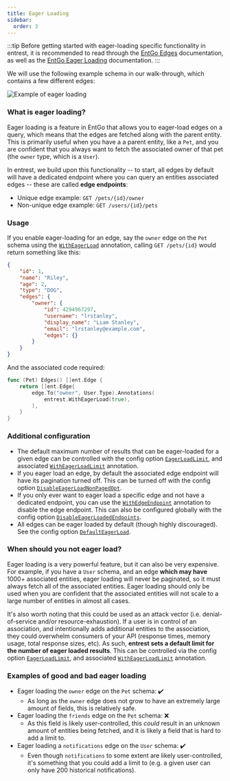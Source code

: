 ```yaml
---
title: Eager Loading
sidebar:
  order: 3
---
```


:::tip
Before getting started with eager-loading specific functionality in entrest, it is recommended to read
through the [EntGo Edges](https://entgo.io/docs/schema-edges) documentation, as well as the
[EntGo Eager Loading](https://entgo.io/docs/eager-load) documentation.
:::

We will use the following example schema in our walk-through, which contains a few different edges:

![Example of eager loading](../../../assets/images/diagrams/eager-loading.excalidraw.png)


### What is eager loading?

Eager loading is a feature in EntGo that allows you to eager-load edges on a query, which means that
the edges are fetched along with the parent entity. This is primarily useful when you have a a parent
entity, like a `Pet`, and you are confident that you always want to fetch the associated owner of that
pet (the `owner` type, which is a `User`).

In entrest, we build upon this functionality -- to start, all edges by default will have a dedicated
endpoint where you can query an entities associated edges -- these are called **edge endpoints**:

- Unique edge example: `GET /pets/{id}/owner`
- Non-unique edge example: `GET /users/{id}/pets`

### Usage

If you enable eager-loading for an edge, say the `owner` edge on the `Pet` schema using the
[`WithEagerLoad`](/entrest/openapi-specs/annotation-reference/#witheagerload) annotation,
calling `GET /pets/{id}` would return something like this:

```json
{
    "id": 1,
    "name": "Riley",
    "age": 2,
    "type": "DOG",
    "edges": {
        "owner": {
            "id": 4294967297,
            "username": "lrstanley",
            "display_name": "Liam Stanley",
            "email": "lrstanley@example.com",
            "edges": {}
        }
    }
}
```

And the associated code required:

```go title="internal/database/schema/schema_pet.go" ins={4}
func (Pet) Edges() []ent.Edge {
    return []ent.Edge{
        edge.To("owner", User.Type).Annotations(
            entrest.WithEagerLoad(true),
        ),
    }
}
```

### Additional configuration

- The default maximum number of results that can be eager-loaded for a given edge can be controlled
  with the config option [`EagerLoadLimit`](https://pkg.go.dev/github.com/lrstanley/entrest#Config.EagerLoadLimit),
  and associated [`WithEagerLoadLimit`](/entrest/openapi-specs/annotation-reference/#witheagerloadlimit)
  annotation.
- If you eager load an edge, by default the associated edge endpoint will have its pagination turned off.
  This can be turned off with the config option [`DisableEagerLoadNonPagedOpt`](https://pkg.go.dev/github.com/lrstanley/entrest#Config.DisableEagerLoadedEndpoints).
- If you only ever want to eager load a specific edge and not have a dedicated endpoint, you can use
  the [`WithEdgeEndpoint`](/entrest/openapi-specs/annotation-reference/#withedgeendpoint) annotation
  to disable the edge endpoint. This can also be configured globally with the config option
  [`DisableEagerLoadedEndpoints`](https://pkg.go.dev/github.com/lrstanley/entrest#Config.DisableEagerLoadedEndpoints).
- All edges can be eager loaded by default (though highly discouraged). See the config option
  [`DefaultEagerLoad`](https://pkg.go.dev/github.com/lrstanley/entrest#Config.DefaultEagerLoad).

### When should you not eager load?

Eager loading is a very powerful feature, but it can also be very expensive. For example, if you have
a `User` schema, and an edge **which may have** 1000+ associated entities, eager loading will never
be paginated, so it must always fetch all of the associated entities. Eager loading should only be used
when you are confident that the associated entities will not scale to a large number of entities in almost
all cases.

It's also worth noting that this could be used as an attack vector (i.e. denial-of-service and/or resource-exhaustion).
If a user is in control of an association, and intentionally adds additional entities to the association,
they could overwhelm consumers of your API (response times, memory usage, total response sizes, etc).
As such, **entrest sets a default limit for the number of eager loaded results**. This can be controlled
via the config option [`EagerLoadLimit`](https://pkg.go.dev/github.com/lrstanley/entrest#Config.EagerLoadLimit),
and associated [`WithEagerLoadLimit`](/entrest/openapi-specs/annotation-reference/#witheagerloadlimit)
annotation.

### Examples of good and bad eager loading

- Eager loading the `owner` edge on the `Pet` schema: ✔️
  - As long as the `owner` edge does not grow to have an extremely large amount of fields, this is
    relatively safe.
- Eager loading the `friends` edge on the `Pet` schema: ❌
  - As this field is likely user-controlled, this _could_ result in an unknown amount of entities being
    fetched, and it is likely a field that is hard to add a limit to.
- Eager loading a `notifications` edge on the `User` schema: ✔️
  - Even though `notifications` to some extent are likely user-controlled, it's something that you could
    add a limit to (e.g. a given user can only have 200 historical notifications).
